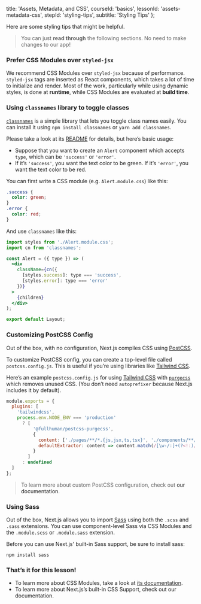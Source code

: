 
  title: 'Assets, Metadata, and CSS',
  courseId: 'basics',
  lessonId: 'assets-metadata-css',
  stepId: 'styling-tips',
  subtitle: 'Styling Tips'
};

Here are some styling tips that might be helpful.

> You can just **read through** the following sections. No need to make changes to our app!

### Prefer CSS Modules over `styled-jsx`

We recommend CSS Modules over `styled-jsx` because of performance. `styled-jsx` tags are inserted as React components, which takes a lot of time to initialize and render. Most of the work, particularly while using dynamic styles, is done at **runtime**, while CSS Modules are evaluated at **build time**.

### Using `classnames` library to toggle classes

[`classnames`](https://github.com/JedWatson/classnames) is a simple library that lets you toggle class names easily. You can install it using `npm install classnames` or `yarn add classnames`.

Please take a look at its [README](https://github.com/JedWatson/classnames) for details, but here’s basic usage:

- Suppose that you want to create an `Alert` component which accepts `type`, which can be `'success'` or `'error'`.
- If it’s `'success'`, you want the text color to be green. If it’s `'error'`, you want the text color to be red.

You can first write a CSS module (e.g. `Alert.module.css`) like this:

```css
.success {
  color: green;
}
.error {
  color: red;
}
```

And use `classnames` like this:

```jsx
import styles from './Alert.module.css';
import cn from 'classnames';

const Alert = ({ type }) => (
  <div
    className={cn({
      [styles.success]: type === 'success',
      [styles.error]: type === 'error'
    })}
  >
    {children}
  </div>
);

export default Layout;
```

### Customizing PostCSS Config

Out of the box, with no configuration, Next.js compiles CSS using [PostCSS](https://postcss.org/).

To customize PostCSS config, you can create a top-level file called `postcss.config.js`. This is useful if you’re using libraries like [Tailwind CSS](https://tailwindcss.com/).

Here’s an example `postcss.config.js` for using [Tailwind CSS](https://tailwindcss.com/) with [`purgecss`](https://github.com/FullHuman/purgecss) which removes unused CSS. (You don’t need `autoprefixer` because Next.js includes it by default).

```js
module.exports = {
  plugins: [
    'tailwindcss',
    process.env.NODE_ENV === 'production'
      ? [
          '@fullhuman/postcss-purgecss',
          {
            content: ['./pages/**/*.{js,jsx,ts,tsx}', './components/**/*.{js,jsx,ts,tsx}'],
            defaultExtractor: content => content.match(/[\w-/:]+(?<!:)/g) || []
          }
        ]
      : undefined
  ]
};
```

> To learn more about custom PostCSS configuration, check out <Link href="/docs/[...slug]" as="/docs/advanced-features/customizing-postcss-config"><a>our documentation</a></Link>.

### Using Sass

Out of the box, Next.js allows you to import [Sass](https://sass-lang.com/) using both the `.scss` and `.sass` extensions. You can use component-level Sass via CSS Modules and the `.module.scss` or `.module.sass` extension.

Before you can use Next.js' built-in Sass support, be sure to install sass:

```
npm install sass
```

### That’s it for this lesson!

- To learn more about CSS Modules, take a look at [its documentation](https://github.com/css-modules/css-modules).
- To learn more about Next.js’s built-in CSS Support, check out <Link href="/docs/[...slug]" as="/docs/basic-features/built-in-css-support"><a>our documentation</a></Link>.

